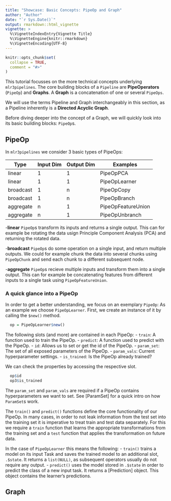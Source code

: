 ```yaml
---
title: "Showcase: Basic Concepts: PipeOp and Graph"
author: "Author"
date: "`r Sys.Date()`"
output: rmarkdown::html_vignette
vignette: >
  %\VignetteIndexEntry{Vignette Title}
  %\VignetteEngine{knitr::rmarkdown}
  %\VignetteEncoding{UTF-8}
---
```


```r
knitr::opts_chunk$set(
  collapse = TRUE,
  comment = "#>"
)
```

This tutorial focusses on the more technical concepts underlying `mlr3pipelines`.
The core building blocks of a `Pipeline` are **PipeOperators** (`PipeOp`) and
**Graphs**. A **Graph** is a concatenation of one or several `PipeOps`.

We will use the terms Pipeline and Graph interchangeably in this section, as a Pipeline inherently is a **Directed Acyclic Graph**.

Before diving deeper into the concept of a Graph, we will quickly look
into its basic building blocks: `PipeOp`s. 


## PipeOp

In `mlr3pipelines` we consider $3$ basic types of PipeOps: 

| Type  | Input Dim  | Output Dim | Examples           |
|---    |---         |  ---       |---                 |
| linear  |  1       |  1         | PipeOpPCA          |
| linear  |  1       |  1         | PipeOpLearner      |
|broadcast|  1       |  n         | PipeOpCopy         |
|broadcast|  1       |  n         | PipeOpBranch       | 
|aggregate|  n       |  1         | PipeOpFeatureUnion |
|aggregate|  n       |  1         | PipeOpUnbranch     |

-**linear** `PipeOp`s transform its inputs and returns a single output. 
  This can for example be rotating the data usign Principle Component Analysis (PCA) 
  and returning the rotated data.

-**broadcast** `PipeOp`s do some operation on a single input, and return multiple outputs.
  We could for example chunk the data into several chunks using `PipeOpChunk` and send 
  each chunk to a different subsequent node.

-**aggregate** `PipeOp`s recieve multiple inputs and transform them into a single output.
  This can for example be concatenating features from different inputs to a single task
  using `PipeOpFeatureUnion`.

### A quick glance into a PipeOp

In order to get a better understanding, we focus on an exemplary `PipeOp`:
As an example we choose `PipeOpLearner`.
First, we create an instance of it by calling the `$new()` method.

```r
  op = PipeOpLearner$new()
```

The following slots (and more) are contained in each PipeOp:
- `train`: A function used to train the PipeOp.
- `predict`: A function used to predict with the PipeOp.
- `id`: Allows us to set or get the id of the PipeOp.
- `param_set`: The set of all exposed parameters of the PipeOp.
- `param_vals`: Current hyperparameter settings.
- `is_trained`: Is the PipeOp already trained?

We can check the properties by accessing the respective slot.

```r
  op$id
  op3$is_trained
```

The `param_set` and `param_vals` are required if a PipeOp contains
hyperparameters we want to set. See [ParamSet] for a quick intro on how `ParamSet`s work.

The `train()` and `predict()` functions define the core functionality of
our PipeOp. 
In many cases, in order to not leak information from the test set into the training set it is imperative to treat train and test data separately. For this we require a `train` function that learns the appropriate transformations from the training set and a `test` function that applies the transformation on future data.

In the case of `PipeOpLearner` this means the following:
- `train()` trains a model on its input  Task and saves the trained model to
  an additional slot, `.$state`. It returns a `list(NULL)`, as subsequent 
  operators usually do not require any output.
- `predict()` uses the model stored in `.$state` in order to predict
  the class of a new input task. It returns a [Prediction] object.
  This object contains the learner's predictions.


## Graph